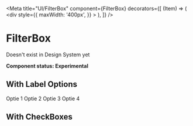 
<Meta
  title="UI/FilterBox"
  component={FilterBox}
  decorators={[
    (Item) => (
      <div
        style={{
          maxWidth: '400px',
        }}
      >
        <Item />
      </div>
    ),
  ]}
/>

# FilterBox

Doesn't exist in Design System yet

**Component status: Experimental**

## With Label Options

<Preview>
  <Story name="WithLabelOptions">
    <FilterBox label="Filters">
      <FilterOption active href="#">
        Optie 1
      </FilterOption>
      <FilterOption href="#">Optie 2</FilterOption>
      <FilterOption href="#">Optie 3</FilterOption>
      <FilterOption href="#">Optie 4</FilterOption>
    </FilterBox>
  </Story>
</Preview>

## With CheckBoxes

<Preview>
  <Story name="With CheckBoxes">
    <FilterBox label="Filters">
      <Label
        align="flex-start"
        htmlFor="one"
        label="Lorem ipsum dolor sit amet, consectetur adipisicing elit. Cumque earum eum"
      >
        <Checkbox id="one" variant="primary" />
      </Label>
      <Label htmlFor="two" label="Lorem ipsum dolor sit amet">
        <Checkbox checked id="two" variant="primary" />
      </Label>
      <Label htmlFor="three" label="Lorem ipsum dolor sit amet">
        <Checkbox id="three" variant="primary" />
      </Label>
    </FilterBox>
  </Story>
</Preview>
